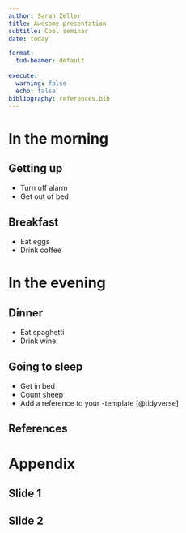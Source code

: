 ```yaml
---
author: Sarah Zeller
title: Awesome presentation
subtitle: Cool seminar
date: today

format: 
  tud-beamer: default
    
execute:
  warning: false
  echo: false
bibliography: references.bib
---
```


# In the morning

## Getting up

-   Turn off alarm
-   Get out of bed

## Breakfast

-   Eat eggs
-   Drink coffee

# In the evening

## Dinner

-   Eat spaghetti
-   Drink wine

## Going to sleep

-   Get in bed
-   Count sheep
-   Add a reference to your \LaTeX-template [@tidyverse]

## References {.allowframebreaks}

::: {#refs}
:::

# Appendix

## Slide 1

## Slide 2
